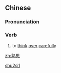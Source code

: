 ==Chinese==
{{zh-forms}}

===Pronunciation===
{{zh-pron
|m=熟sī
|cat=v
}}

===Verb===
{{zh-verb}}

# {{lb|zh|literary}} to [[think]] [[over]] [[carefully]]

[[Category:Mandarin literary terms|shu2si1]]

[[zh:熟思]]